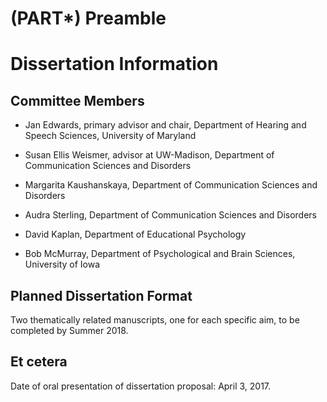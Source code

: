 (PART\*) Preamble {#part-prospectus .unnumbered}
========================================================================

Dissertation Information
========================================================================

Committee Members {#committee-members .unnumbered}
------------------------------------------------------------------------

  - Jan Edwards, primary advisor and chair, Department of Hearing and
    Speech Sciences, University of Maryland
    
  - Susan Ellis Weismer, advisor at UW-Madison, Department of
    Communication Sciences and Disorders
    
  - Margarita Kaushanskaya, Department of Communication Sciences and
    Disorders
    
  - Audra Sterling, Department of Communication Sciences and Disorders
  
  - David Kaplan, Department of Educational Psychology
  
  - Bob McMurray, Department of Psychological and Brain Sciences,
    University of Iowa


Planned Dissertation Format {#planned-dissertation-format .unnumbered}
------------------------------------------------------------------------

Two thematically related manuscripts, one for each specific aim, to be
completed by Summer 2018.


Et cetera
------------------------------------------------------------------------

Date of oral presentation of dissertation proposal: April 3, 2017.


